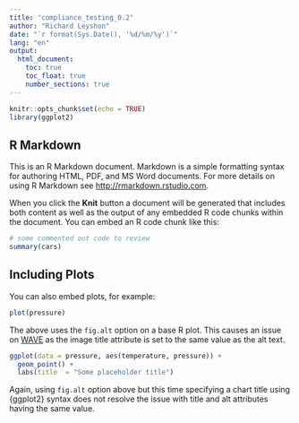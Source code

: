 ```yaml
---
title: "compliance_testing_0.2"
author: "Richard Leyshon"
date: "`r format(Sys.Date(), '%d/%m/%y')`"
lang: "en"
output:
  html_document:
    toc: true
    toc_float: true
    number_sections: true
---
```




```r
knitr::opts_chunk$set(echo = TRUE)
library(ggplot2)
```

## R Markdown

This is an R Markdown document. Markdown is a simple formatting syntax for authoring HTML, PDF, and MS Word documents. For more details on using R Markdown see <http://rmarkdown.rstudio.com>.

When you click the **Knit** button a document will be generated that includes both content as well as the output of any embedded R code chunks within the document. You can embed an R code chunk like this:

```r
# some commented out code to review
summary(cars)
```

## Including Plots

You can also embed plots, for example:

```r
plot(pressure)
```

The above uses the `fig.alt` option on a base R plot. This causes an issue on [WAVE](https://wave.webaim.org/report#/https://datasciencecampus.github.io/DSCA_WCAG-2.1-Compliance/) as the image title attribute is set to the same value as the alt text.


```r

ggplot(data = pressure, aes(temperature, pressure)) +
  geom_point() +
  labs(title  = "Some placeholder title")
```

Again, using `fig.alt` option above but this time specifying a chart title using {ggplot2} syntax does not resolve the issue with title and alt attributes having the same value. 


